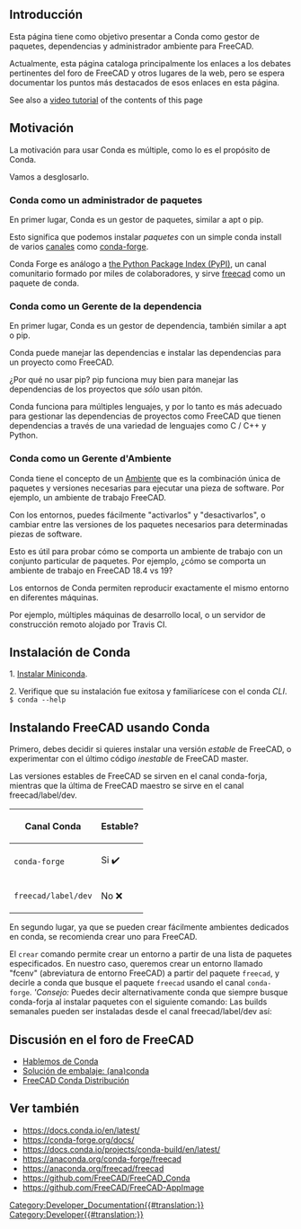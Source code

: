 <languages/>

<span id="Introduction"></span>
==Introducción==

{{TOCright}}

Esta página tiene como objetivo presentar a Conda como gestor de paquetes, dependencias y administrador ambiente para FreeCAD.

Actualmente, esta página cataloga principalmente los enlaces a los debates pertinentes del foro de FreeCAD y otros lugares de la web, pero se espera documentar los puntos más destacados de esos enlaces en esta página.

See also a [https://www.youtube.com/watch?v=sCs8xlrw2nM video tutorial] of the contents of this page

<span id="Motivation"></span>
==Motivación==

La motivación para usar Conda es múltiple, como lo es el propósito de Conda.

Vamos a desglosarlo.

<span id="Conda_as_a_Package_Manager"></span>
===Conda como un administrador de paquetes===

En primer lugar, Conda es un gestor de paquetes, similar a <código>apt</código> o <código>pip</código>.

Esto significa que podemos instalar ''paquetes'' con un simple <código>conda install</code> de varios [https://docs.conda.io/projects/conda/en/latest/user-guide/concepts/channels.html#what-is-a-conda-channel canales] como [https://conda-forge.org/ conda-forge].

Conda Forge es análogo a [https://pypi.org/ the Python Package Index (PyPI)], un canal comunitario formado por miles de colaboradores, y sirve [https://anaconda.org/conda-forge/freecad freecad] como un paquete de conda.

<span id="Conda_as_a_Dependency_Manager"></span>
===Conda como un Gerente de la dependencia===

En primer lugar, Conda es un gestor de dependencia, también similar a <código>apt</código> o <código>pip</código>.

Conda puede manejar las dependencias e instalar las dependencias para un proyecto como FreeCAD.

¿Por qué no usar <código>pip</código>? <código>pip</código> funciona muy bien para manejar las dependencias de los proyectos que ''sólo'' usan pitón.

Conda funciona para múltiples lenguajes, y por lo tanto es más adecuado para gestionar las dependencias de proyectos como FreeCAD que tienen dependencias a través de una variedad de lenguajes como C / C++ y Python.

<span id="Conda_as_a_Environment_Manager"></span>
===Conda como un Gerente d'Ambiente===

Conda tiene el concepto de un [https://docs.conda.io/projects/conda/en/latest/user-guide/concepts/environments.html Ambiente] que es la combinación única de paquetes y versiones necesarias para ejecutar una pieza de software. Por ejemplo, un ambiente de trabajo FreeCAD.

Con los entornos, puedes fácilmente "activarlos" y "desactivarlos", o cambiar entre las versiones de los paquetes necesarios para determinadas piezas de software.

Esto es útil para probar cómo se comporta un ambiente de trabajo con un conjunto particular de paquetes. Por ejemplo, ¿cómo se comporta un ambiente de trabajo en FreeCAD 18.4 vs 19?

Los entornos de Conda permiten reproducir exactamente el mismo entorno en diferentes máquinas.

Por ejemplo, múltiples máquinas de desarrollo local, o un servidor de construcción remoto alojado por Travis CI.

<span id="Installing_Conda"></span>
==Instalación de Conda==

1. [https://docs.conda.io/en/latest/miniconda.html Instalar Miniconda].

2. Verifique que su instalación fue exitosa y familiarícese con el <código>conda</código> '' CLI''.
<code>
$ conda --help
</code>
<span id="Installing_FreeCAD_Using_Conda"></span>
==Instalando FreeCAD usando Conda==

<div class="mw-translate-fuzzy">
Primero, debes decidir si quieres instalar una versión ''estable'' de FreeCAD, o experimentar con el último código ''inestable'' de FreeCAD <código>master</código>.
</div>

<div class="mw-translate-fuzzy">
Las versiones estables de FreeCAD se sirven en el canal <código>conda-forja</código>, mientras que la última de FreeCAD <código>maestro</código> se sirve en el canal <código>freecad/label/dev</código>.
</div>

{| class="wikitable"
|-
! Canal Conda !! Estable?
|-
| <code>conda-forge</code> || Si ✔️
|-
| <code>freecad/label/dev</code> || No ❌
|}

En segundo lugar, ya que se pueden crear fácilmente ambientes dedicados en conda, se recomienda crear uno para FreeCAD.

El <code>crear</code>  comando permite crear un entorno a partir de una lista de paquetes especificados. En nuestro caso, queremos crear un entorno llamado "fcenv" (abreviatura de entorno FreeCAD) a partir del paquete <code>freecad</code>, y decirle a conda que busque el paquete <code>freecad</code> usando el canal <code>conda-forge</code>.
{{Code|code=
conda create --name fcenv --channel conda-forge freecad
}}
'''Consejo:'' Puedes decir alternativamente <código>conda</código> que siempre busque <código>conda-forja</código> al instalar paquetes con el siguiente comando:
{{Code|code=
conda config --add channels conda-forge
}}
Las builds semanales pueden ser instaladas desde el canal <código>freecad/label/dev</code> así:
{{Code|code=
conda create --name fcenv-dev --channel freecad/label/dev freecad
}}

<span id="FreeCAD_Forum_Discussion"></span>
==Discusión en el foro de FreeCAD==

* [https://forum.freecadweb.org/viewtopic.php?t=39656 Hablemos de Conda]
* [https://forum.freecadweb.org/viewtopic.php?f=10&t=15197 Solución de embalaje: (ana)conda]
* [https://forum.freecadweb.org/viewtopic.php?f=8&t=45582 FreeCAD Conda Distribución]

<span id="See_Also"></span>
==Ver también==

* https://docs.conda.io/en/latest/
* https://conda-forge.org/docs/
* https://docs.conda.io/projects/conda-build/en/latest/
* https://anaconda.org/conda-forge/freecad
* https://anaconda.org/freecad/freecad
* https://github.com/FreeCAD/FreeCAD_Conda
* https://github.com/FreeCAD/FreeCAD-AppImage

[[Category:Developer_Documentation{{#translation:}}]]
[[Category:Developer{{#translation:}}]]